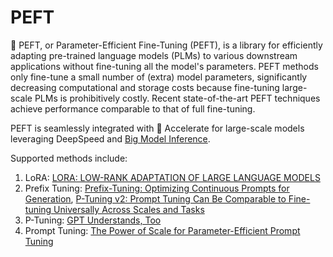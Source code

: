 <!--Copyright 2023 The HuggingFace Team. All rights reserved.

Licensed under the Apache License, Version 2.0 (the "License"); you may not use this file except in compliance with
the License. You may obtain a copy of the License at

http://www.apache.org/licenses/LICENSE-2.0

Unless required by applicable law or agreed to in writing, software distributed under the License is distributed on
an "AS IS" BASIS, WITHOUT WARRANTIES OR CONDITIONS OF ANY KIND, either express or implied. See the License for the
specific language governing permissions and limitations under the License.
-->

# PEFT

🤗 PEFT, or Parameter-Efficient Fine-Tuning (PEFT), is a library for efficiently adapting pre-trained language models (PLMs) to various downstream applications without fine-tuning all the model's parameters. 
PEFT methods only fine-tune a small number of (extra) model parameters, significantly decreasing computational and storage costs because fine-tuning large-scale PLMs is prohibitively costly.
Recent state-of-the-art PEFT techniques achieve performance comparable to that of full fine-tuning.

PEFT is seamlessly integrated with 🤗 Accelerate for large-scale models leveraging DeepSpeed and [Big Model Inference](https://huggingface.co/docs/accelerate/usage_guides/big_modeling). 

Supported methods include:

1. LoRA: [LORA: LOW-RANK ADAPTATION OF LARGE LANGUAGE MODELS](https://arxiv.org/pdf/2106.09685.pdf)
2. Prefix Tuning: [Prefix-Tuning: Optimizing Continuous Prompts for Generation](https://aclanthology.org/2021.acl-long.353/), [P-Tuning v2: Prompt Tuning Can Be Comparable to Fine-tuning Universally Across Scales and Tasks](https://arxiv.org/pdf/2110.07602.pdf)
3. P-Tuning: [GPT Understands, Too](https://arxiv.org/pdf/2103.10385.pdf)
4. Prompt Tuning: [The Power of Scale for Parameter-Efficient Prompt Tuning](https://arxiv.org/pdf/2104.08691.pdf) 
